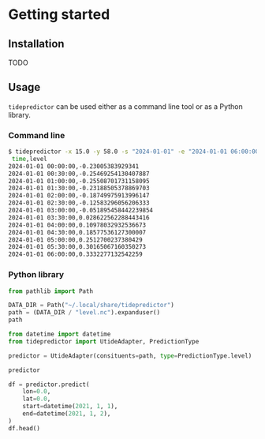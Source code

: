 # Getting started

## Installation

TODO

## Usage

`tidepredictor` can be used either as a command line tool or as a Python library.

### Command line

```bash
$ tidepredictor -x 15.0 -y 58.0 -s "2024-01-01" -e "2024-01-01 06:00:00" -i 30
 time,level
2024-01-01 00:00:00,-0.23005383929341
2024-01-01 00:30:00,-0.25469254130407887
2024-01-01 01:00:00,-0.25508701731158095
2024-01-01 01:30:00,-0.23188505378869703
2024-01-01 02:00:00,-0.18749975913996147
2024-01-01 02:30:00,-0.12583296056206333
2024-01-01 03:00:00,-0.051895458442239854
2024-01-01 03:30:00,0.028622562288443416
2024-01-01 04:00:00,0.10978032932536673
2024-01-01 04:30:00,0.18577536127300007
2024-01-01 05:00:00,0.2512700237380429
2024-01-01 05:30:00,0.30165067160350273
2024-01-01 06:00:00,0.3332277132542259
```

### Python library

```python
from pathlib import Path

DATA_DIR = Path("~/.local/share/tidepredictor")
path = (DATA_DIR / "level.nc").expanduser()
path
```


```python
from datetime import datetime
from tidepredictor import UtideAdapter, PredictionType

predictor = UtideAdapter(consituents=path, type=PredictionType.level)

predictor
```

```python
df = predictor.predict(
    lon=0.0,
    lat=0.0,
    start=datetime(2021, 1, 1),
    end=datetime(2021, 1, 2),
)
df.head()
```
